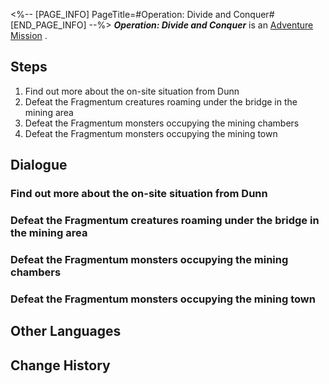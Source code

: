<%-- [PAGE_INFO]
PageTitle=#Operation: Divide and Conquer#
[END_PAGE_INFO] --%>
{{Stub|Dialogue.}}
{{Mission Infobox
|id            = 2011408
|title         = 
|image         = <!--Mission Operation Divide and Conquer.png-->
|type          = Adventure
|event_name    = 
|chapter       = 
|requirements  = 
|summary       = <!--official mission summary from Fate's Atlas-->
|characters    = Trailblazer
|startLocation = [[<!--starting world-->]] - [[<!--starting area-->]]
|world         = <!--starting world-->
|area          = <!--starting area-->
|prev          = 
|next          = 
|rewards       = 
}}
'''''Operation: Divide and Conquer''''' is an [[Adventure Mission]]<!--in [world]-->.

==Steps==
# Find out more about the on-site situation from Dunn
# Defeat the Fragmentum creatures roaming under the bridge in the mining area
# Defeat the Fragmentum monsters occupying the mining chambers
# Defeat the Fragmentum monsters occupying the mining town

<!--
==Gameplay Notes==

--><!--
==Trial Character==

-->
==Dialogue==
{{Stub Dialogue}}
===Find out more about the on-site situation from Dunn===
{{Mission Description|type=adventure|location=<!--to be added-->|Find out more about the on-site situation from Dunn}}
{{Dialogue Start}}
:{{tx}}
{{Dialogue End}}

===Defeat the Fragmentum creatures roaming under the bridge in the mining area===
{{Mission Description|type=adventure|location=<!--to be added-->|update|Under the Silvermane Guard's command, defeat the Fragmentum creatures roaming under the bridge in the mining area}}
{{Dialogue Start}}
:{{tx}}
{{Dialogue End}}

===Defeat the Fragmentum monsters occupying the mining chambers===
{{Mission Description|type=adventure|location=<!--to be added-->|update|Under the Silvermane Guard's command, defeat the Fragmentum creatures occupying the mining chambers}}
{{Dialogue Start}}
:{{tx}}
{{Dialogue End}}

===Defeat the Fragmentum monsters occupying the mining town===
{{Mission Description|type=adventure|location=<!--to be added-->|update|Under the Silvermane Guard's command, defeat the Fragmentum creatures occupying the mining town}}
{{Dialogue Start}}
:{{tx}}
{{Dialogue End}}

==Other Languages==
{{Other Languages
|en   = Operation: Divide and Conquer
|zhs  = 逆分治策略
|zht  = 逆分治策略
|ja   = 逆分治策
|ko   = 역분할 전략
|es   = Operación divide y vencerás
|fr   = Opération&nbsp;: diviser et conquérir
|ru   = Операция «Разделяй и властвуй»
|th   = กลยุทธ์แบ่งแยกและพิชิต
|vi   = Chiến Lược Chia Để Trị Đảo Ngược
|de   = Operation: Teilen und Erobern
|id   = Operasi Pembagian dan Penaklukan
|pt   = Operação: Dividir e Conquistar
}}

==Change History==
{{Change History|1.0}}
